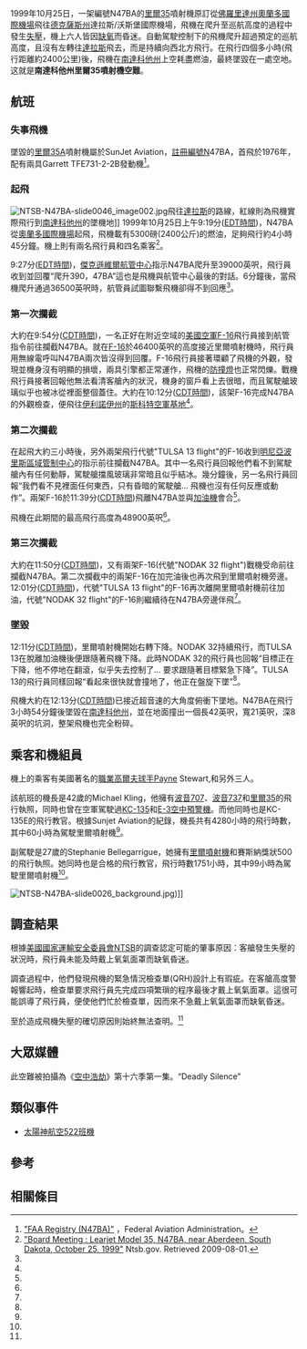 {{noteTA
|G1=Aero
}}
{{Infobox Airliner accident
|name=1999年南達科他州里爾35噴射機空難
|Crash image=NTSB-N47BA-slide0013 background.jpg
|Image caption=墜毀前的N47BA
|Date=1999年10月25日
|Type=[[失控減壓|客艙失壓]]使飛行員失能，飛行至燃油耗盡後墜毀
|Site=[[美國|美國]][[南達科他州|南達科他州]][[埃德蒙茲郡|埃德蒙茲郡]]
|Fatalities=6
|Injuries=0
|Aircraft Type=[[里爾35|里爾35]]
|Operator=SunJet Aviation
|Origin= [[美國|美國]][[佛羅里達州|佛羅里達州]][[奧蘭多國際機場|奧蘭多國際機場]]
|Destination= [[美國|美國]][[德克薩斯州|德克薩斯州]]達拉斯/沃斯堡國際機場
|Tail Number=N47BA
|Passengers=4
|Crew=2
|Survivors =0
}}

1999年10月25日，一架編號N47BA的[[里爾35|里爾35]]噴射機原訂從[[佛羅里達州|佛羅里達州]][[奧蘭多國際機場|奧蘭多國際機場]]飛往[[德克薩斯州|德克薩斯州]]達拉斯/沃斯堡國際機場，飛機在爬升至巡航高度的過程中發生[[失控減壓|失壓]]，機上六人皆因[[缺氧|缺氧]]而昏迷。自動駕駛控制下的飛機爬升超過預定的巡航高度，且沒有左轉往[[達拉斯|達拉斯]]飛去，而是持續向西北方飛行。在飛行四個多小時(飛行距離約2400公里)後，飛機在[[南達科他州|南達科他州]]上空耗盡燃油，最終墜毀在一處空地。这就是'''南達科他州里爾35噴射機空難'''。

== 航班 ==
=== 失事飛機 ===
墜毀的[[里爾35|里爾35A]]噴射機屬於SunJet Aviation，[[航空器註冊編號|註冊編號]]N47BA，首飛於1976年，配有兩具Garrett TFE731-2-2B發動機<ref>[https://registry.faa.gov/aircraftinquiry/NNum_Results.aspx?NNumbertxt=N47BA "FAA Registry (N47BA)"] {{Wayback|url=https://registry.faa.gov/aircraftinquiry/NNum_Results.aspx?NNumbertxt=N47BA |date=20200924045548 }}，Federal Aviation Administration。</ref>。

=== 起飛 ===
[[Image:NTSB-N47BA-slide0046_image002.jpg|thumb]]飛往[[達拉斯|達拉斯]]的路線，紅線則為飛機實際飛行到[[南達科他州|南達科他州]]的墜機地]]
1999年10月25日上午9:19分([[北美東部時區|EDT時間]])，N47BA從[[奧蘭多國際機場|奧蘭多國際機場]]起飛，飛機載有5300磅(2400公斤)的燃油，足夠飛行約4小時45分鐘。機上則有兩名飛行員和四名乘客<ref name="ntsb1">[http://www.ntsb.gov/news/events/Pages/Learjet_Model_35_N47BA_near_Aberdeen_South_Dakota_October_25_1999.aspx "Board Meeting : Learjet Model 35, N47BA, near Aberdeen, South Dakota, October 25, 1999" ] {{Wayback|url=http://www.ntsb.gov/news/events/Pages/Learjet_Model_35_N47BA_near_Aberdeen_South_Dakota_October_25_1999.aspx |date=20201023210138 }}Ntsb.gov. Retrieved 2009-08-01.</ref>。

9:27分([[北美東部時區|EDT時間]])，[[傑克遜維爾|傑克遜維爾]][[航空交通管制|航管中心]]指示N47BA爬升至39000英呎，飛行員收到並回覆“爬升390，47BA”這也是飛機與航管中心最後的對話。6分鐘後，當飛機爬升通過36500英呎時，航管員試圖聯繫飛機卻得不到回應<ref name="ntsb1" />。

=== 第一次攔截 ===
大約在9:54分([[北美中部時區|CDT時間]])，一名正好在附近空域的[[美國空軍|美國空軍]][[F-16戰隼戰鬥機|F-16]]飛行員接到航管指令前往攔截N47BA。就在[[F-16戰隼戰鬥機|F-16]]於46400英呎的高度接近里爾噴射機時，飛行員用無線電呼叫N47BA兩次皆沒得到回覆。F-16飛行員接著環顧了飛機的外觀，發現並機身沒有明顯的損壞，兩具引擎都正常運作，飛機的[[航行燈|防撞燈]]也正常閃爍。戰機飛行員接著回報他無法看清客艙內的狀況，機身的窗戶看上去很暗，而且駕駛艙玻璃似乎也被冰從裡面整個蓋住。大約在10:12分([[北美中部時區|CDT時間]])，該架F-16完成N47BA的外觀檢查，便飛往[[伊利諾伊州|伊利諾伊州]]的[[斯科特空軍基地|斯科特空軍基地]]<ref name="ntsb1" />。

=== 第二次攔截 ===
在起飛大約三小時後，另外兩架飛行代號"TULSA 13 flight"的F-16收到[[明尼亞波里斯|明尼亞波里斯]][[航空交通管制|區域管制中心]]的指示前往攔截N47BA。其中一名飛行員回報他們看不到駕駛艙內有任何動靜，駕駛艙擋風玻璃非常暗且似乎結冰。幾分鐘後，另一名飛行員回報“我們看不見裡面任何東西，只有昏暗的駕駛艙... 飛機也沒有任何反應或動作”。兩架F-16於11:39分([[北美中部時區|CDT時間]])飛離N47BA並與[[空中加油機|加油機]]會合<ref name="ntsb1" />。

飛機在此期間的最高飛行高度為48900英呎<ref name="ntsb1" />。

=== 第三次攔截 ===

大約在11:50分([[北美中部時區|CDT時間]])，又有兩架F-16(代號"NODAK 32 flight")戰機受命前往攔截N47BA。第二次攔截中的兩架F-16在加完油後也再次飛到里爾噴射機旁邊。12:01分([[北美中部時區|CDT時間]])，代號"TULSA 13 flight"的F-16再次離開里爾噴射機前往加油，代號"NODAK 32 flight"的F-16則繼續待在N47BA旁邊伴飛<ref name="ntsb1" />。

=== 墜毀 ===

12:11分([[北美中部時區|CDT時間]])，里爾噴射機開始右轉下降。NODAK 32持續飛行，而TULSA 13在脫離加油機後便跟隨著飛機下降。此時NODAK 32的飛行員也回報“目標正在下降，他不停地在翻滾，似乎失去控制了... 要求跟隨著目標緊急下降”。TULSA 13的飛行員同樣回報“看起來很快就會撞地了，他正在盤旋下墜”<ref name="ntsb1" />。

飛機大約在12:13分([[北美中部時區|CDT時間]])已接近超音速的大角度俯衝下墜地。N47BA在飛行3小時54分鐘後墜毀在[[南達科他州|南達科他州]]，並在地面撞出一個長42英呎，寬21英呎，深8英呎的坑洞，整架飛機也完全粉碎。

== 乘客和機組員 ==
機上的乘客有美國著名的[[職業高爾夫球手|職業高爾夫球手]]Payne Stewart,和另外三人。

該航班的機長是42歲的Michael Kling，他擁有[[波音707|波音707]]、[[波音737|波音737]]和[[里爾35|里爾35]]的飛行執照，同時也曾在空軍駕駛過[[KC-135空中加油機|KC-135]]和[[E-3空中預警機|E-3空中預警機]]。而他同時也是KC-135E的飛行教官。根據Sunjet Aviation的紀錄，機長共有4280小時的飛行時數，其中60小時為駕駛里爾噴射機<ref name="ntsb1" />。

副駕駛是27歲的Stephanie Bellegarrigue，她擁有[[里爾噴射機|里爾噴射機]]和賽斯納獎狀500的飛行執照。她同時也是合格的飛行教官，飛行時數1751小時，其中99小時為駕駛里爾噴射機<ref name="ntsb1" />。

[[Image:NTSB-N47BA-slide0026_background.jpg|thumb]])]]

== 調查結果 ==
根據[[國家運輸安全委員會|美國國家運輸安全委員會NTSB]]的調查認定可能的肇事原因：客艙發生失壓的狀況時，飛行員未能及時戴上氧氣面罩而缺氧昏迷。

調查過程中，他們發現飛機的緊急情況檢查單(QRH)設計上有瑕疵。在客艙高度警報響起時，檢查單要求飛行員先完成四項繁瑣的程序最後才戴上氧氣面罩。這很可能誤導了飛行員，便使他們忙於檢查單，因而來不急戴上氧氣面罩而缺氧昏迷。

至於造成飛機失壓的確切原因則始終無法查明。<ref name="ntsb1" />

== 大眾媒體 ==
此空難被拍攝為《[[空中浩劫|空中浩劫]]》第十六季第一集。“Deadly Silence”

== 類似事件 ==
*[[太陽神航空522號班機空難|太陽神航空522班機]]

== 參考 ==
<references />

== 相關條目 ==

{{1999年航空事故}}
{{Mayday NavBox}}